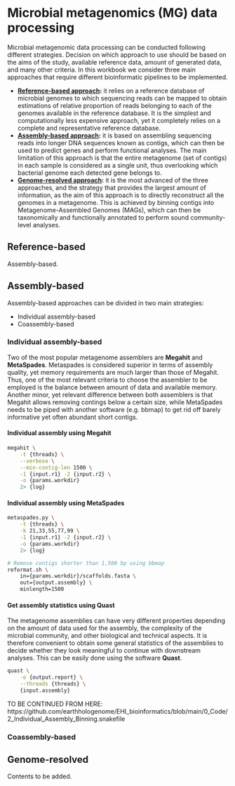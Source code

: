 # Microbial metagenomics (MG) data processing {#microbial-metagenomics-data-processing}

Microbial metagenomic data processing can be conducted following different strategies. Decision on which approach to use should be based on the aims of the study, available reference data, amount of generated data, and many other criteria. In this workbook we consider three main approaches that require different bioinformatic pipelines to be implemented.

* **[Reference-based approach](#reference-based):** it relies on a reference database of microbial genomes to which sequencing reads can be mapped to obtain estimations of relative proportion of reads belonging to each of the genomes available in the reference database. It is the simplest and computationally less expensive approach, yet it completely relies on a complete and representative reference database.
* **[Assembly-based approach](#assembly-based):** it is based on assembling sequencing reads into longer DNA sequences known as contigs, which can then be used to predict genes and perform functional analyses. The main limitation of this approach is that the entire metagenome (set of contigs) in each sample is considered as a single unit, thus overlooking which bacterial genome each detected gene belongs to.
* **[Genome-resolved approach](#genome-resolved):** it is the most advanced of the three approaches, and the strategy that provides the largest amount of information, as the aim of this approach is to directly reconstruct all the genomes in a metagenome. This is achieved by binning contigs into Metagenome-Assembled Genomes (MAGs), which can then be taxonomically and functionally annotated to perform sound community-level analyses.

## Reference-based {#reference-based}

Assembly-based.

## Assembly-based {#assembly-based}

Assembly-based approaches can be divided in two main strategies:

* Individual assembly-based
* Coassembly-based

### Individual assembly-based {#individual-assembly-based}

Two of the most popular metagenome assemblers are **Megahit** and **MetaSpades**. Metaspades is considered superior in terms of assembly quality, yet memory requirements are much larger than those of Megahit. Thus, one of the most relevant criteria to choose the assembler to be employed is the balance between amount of data and available memory. Another minor, yet relevant difference between both assemblers is that Megahit allows removing contings below a certain size, while MetaSpades needs to be piped with another software (e.g. bbmap) to get rid off barely informative yet often abundant short contigs.

#### Individual assembly using Megahit

```sh
megahit \
    -t {threads} \
    --verbose \
    --min-contig-len 1500 \
    -1 {input.r1} -2 {input.r2} \
    -o {params.workdir}
    2> {log}
```

#### Individual assembly using MetaSpades

```sh
metaspades.py \
    -t {threads} \
    -k 21,33,55,77,99 \
    -1 {input.r1} -2 {input.r2} \
    -o {params.workdir}
    2> {log}

# Remove contigs shorter than 1,500 bp using bbmap
reformat.sh \
    in={params.workdir}/scaffolds.fasta \
    out={output.assembly} \
    minlength=1500
```

#### Get assembly statistics using Quast

The metagenome assemblies can have very different properties depending on the amount of data used for the assembly, the complexity of the microbial community, and other biological and technical aspects. It is therefore convenient to obtain some general statistics of the assemblies to decide whether they look meaningful to continue with downstream analyses. This can be easily done using the software **Quast**.

```sh
quast \
    -o {output.report} \
    --threads {threads} \
    {input.assembly}
```

TO BE CONTINUED FROM HERE: https://github.com/earthhologenome/EHI_bioinformatics/blob/main/0_Code/2_Individual_Assembly_Binning.snakefile

### Coassembly-based {#coassembly-based}



## Genome-resolved {#genome-resolved}

Contents to be added.
